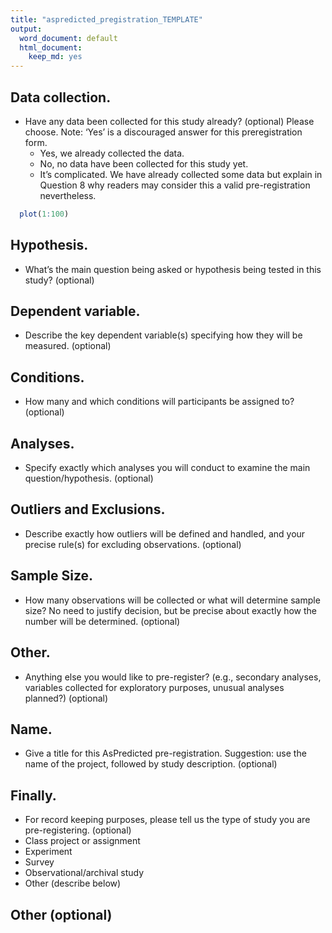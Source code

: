 ```yaml
---
title: "aspredicted_pregistration_TEMPLATE"
output:
  word_document: default
  html_document:
    keep_md: yes
---
```


<style>
div.blue { background-color:#e6f0ff; border-radius: 5px; padding: 20px;}
</style>

<div class="blue">
## Data collection. 
* Have any data been collected for this study already? (optional)
Please choose. Note: 'Yes' is a discouraged answer for this preregistration form.
  * Yes, we already collected the data.
  * No, no data have been collected for this study yet.
  * It's complicated. We have already collected some data but explain in Question 8 why readers may consider this a valid pre-registration nevertheless.
</div>

```r
  plot(1:100)
```

## Hypothesis. 
* What's the main question being asked or hypothesis being tested in this study? (optional)


## Dependent variable. 
* Describe the key dependent variable(s) specifying how they will be measured. (optional)


## Conditions. 
* How many and which conditions will participants be assigned to? (optional)


## Analyses. 
* Specify exactly which analyses you will conduct to examine the main question/hypothesis. (optional)


## Outliers and Exclusions. 
* Describe exactly how outliers will be defined and handled, and your precise rule(s) for excluding observations. (optional)


## Sample Size. 
* How many observations will be collected or what will determine sample size? No need to justify decision, but be precise about exactly how the number will be determined. (optional)


## Other. 
* Anything else you would like to pre-register? (e.g., secondary analyses, variables collected for exploratory purposes, unusual analyses planned?) (optional)


## Name. 
* Give a title for this AsPredicted pre-registration. Suggestion: use the name of the project, followed by study description. (optional)


## Finally. 
* For record keeping purposes, please tell us the type of study you are pre-registering. (optional)
 * Class project or assignment
 * Experiment
 * Survey
 * Observational/archival study
 * Other (describe below)


## Other (optional)